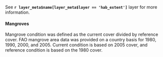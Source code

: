See **`r layer_meta$name[layer_meta$layer == 'hab_extent']`** layer for more information.

#### Mangroves 
Mangrove condition was defined as the current cover divided by reference cover.  FAO mangrove area data was provided on a country basis for 1980, 1990, 2000, and 2005.  Current condition is based on 2005 cover, and reference condition is based on the 1980 cover.  
